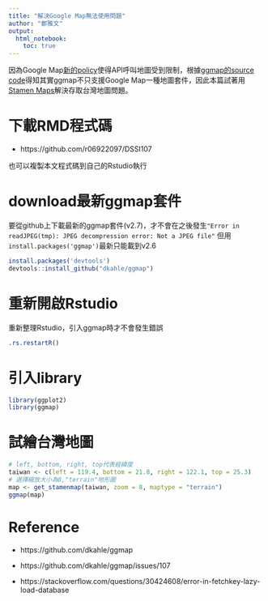 ```yaml
---
title: "解決Google Map無法使用問題"
author: "鄭雅文"
output: 
  html_notebook:
    toc: true
---
```

因為Google Map[新的policy](https://cloud.google.com/maps-platform/terms/)使得API呼叫地圖受到限制，根據[ggmap的source code](https://github.com/dkahle/ggmap)得知其實ggmap不只支援Google Map一種地圖套件，因此本篇試著用[Stamen Maps](http://maps.stamen.com/)解決存取台灣地圖問題。

# 下載RMD程式碼

* https://github.com/r06922097/DSSI107

也可以複製本文程式碼到自己的Rstudio執行

# download最新ggmap套件
要從github上下載最新的ggmap套件(v2.7)，才不會在之後發生`"Error in readJPEG(tmp): JPEG decompression error: Not a JPEG file"`
但用`install.packages('ggmap')`最新只能載到v2.6
```r
install.packages('devtools')
devtools::install_github("dkahle/ggmap")
```
# 重新開啟Rstudio
重新整理Rstudio，引入ggmap時才不會發生錯誤
```r
.rs.restartR()
```
# 引入library
```r
library(ggplot2)
library(ggmap)
```

# 試繪台灣地圖
```r
# left, bottom, right, top代表經緯度
taiwan <- c(left = 119.4, bottom = 21.8, right = 122.1, top = 25.3)
# 選擇縮放大小為8,"terrain"地形圖
map <- get_stamenmap(taiwan, zoom = 8, maptype = "terrain")
ggmap(map)
```
# Reference

* https://github.com/dkahle/ggmap

* https://github.com/dkahle/ggmap/issues/107

* https://stackoverflow.com/questions/30424608/error-in-fetchkey-lazy-load-database

